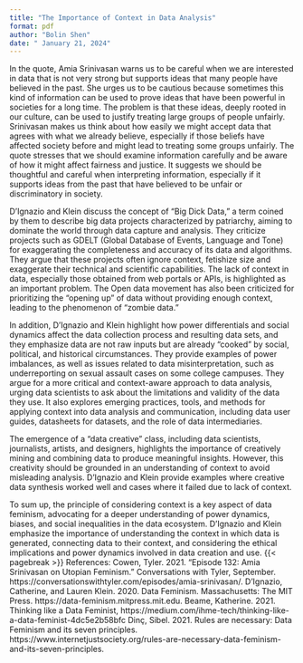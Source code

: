 ```yaml
---
title: "The Importance of Context in Data Analysis"
format: pdf
author: "Bolin Shen"
date: " January 21, 2024"
---
```


In the quote, Amia Srinivasan warns us to be careful when we are interested in data that is not very strong but supports ideas that many people have believed in the past. She urges us to be cautious because sometimes this kind of information can be used to prove ideas that have been powerful in societies for a long time. The problem is that these ideas, deeply rooted in our culture, can be used to justify treating large groups of people unfairly. Srinivasan makes us think about how easily we might accept data that agrees with what we already believe, especially if those beliefs have affected society before and might lead to treating some groups unfairly. The quote stresses that we should examine information carefully and be aware of how it might affect fairness and justice. It suggests we should be thoughtful and careful when interpreting information, especially if it supports ideas from the past that have believed to be unfair or discriminatory in society.

D'Ignazio and Klein discuss the concept of "Big Dick Data," a term coined by them to describe big data projects characterized by patriarchy, aiming to dominate the world through data capture and analysis. They criticize projects such as GDELT (Global Database of Events, Language and Tone) for exaggerating the completeness and accuracy of its data and algorithms. They argue that these projects often ignore context, fetishize size and exaggerate their technical and scientific capabilities. The lack of context in data, especially those obtained from web portals or APIs, is highlighted as an important problem. The Open data movement has also been criticized for prioritizing the "opening up" of data without providing enough context, leading to the phenomenon of "zombie data."

In addition, D'Ignazio and Klein highlight how power differentials and social dynamics affect the data collection process and resulting data sets, and they emphasize data are not raw inputs but are already "cooked" by social, political, and historical circumstances. They provide examples of power imbalances, as well as issues related to data misinterpretation, such as underreporting on sexual assault cases on some college campuses. They argue for a more critical and context-aware approach to data analysis, urging data scientists to ask about the limitations and validity of the data they use. It also explores emerging practices, tools, and methods for applying context into data analysis and communication, including data user guides, datasheets for datasets, and the role of data intermediaries. 

The emergence of a "data creative" class, including data scientists, journalists, artists, and designers, highlights the importance of creatively mining and combining data to produce meaningful insights. However, this creativity should be grounded in an understanding of context to avoid misleading analysis. D'Ignazio and Klein provide examples where creative data synthesis worked well and cases where it failed due to lack of context.

To sum up, the principle of considering context is a key aspect of data feminism, advocating for a deeper understanding of power dynamics, biases, and social inequalities in the data ecosystem. D'Ignazio and Klein emphasize the importance of understanding the context in which data is generated, connecting data to their context, and considering the ethical implications and power dynamics involved in data creation and use.
{{< pagebreak >}}
References:
Cowen, Tyler. 2021. “Episode 132: Amia Srinivasan on Utopian Feminism.” Conversations with Tyler, September. https://conversationswithtyler.com/episodes/amia-srinivasan/.
D’Ignazio, Catherine, and Lauren Klein. 2020. Data Feminism. Massachusetts: The MIT Press. https://data-feminism.mitpress.mit.edu.
Beame, Katherine. 2021. Thinking like a Data Feminist, https://medium.com/ihme-tech/thinking-like-a-data-feminist-4dc5e2b58bfc
Dinç, Sibel. 2021. Rules are necessary: Data Feminism and its seven principles. https://www.internetjustsociety.org/rules-are-necessary-data-feminism-and-its-seven-principles.